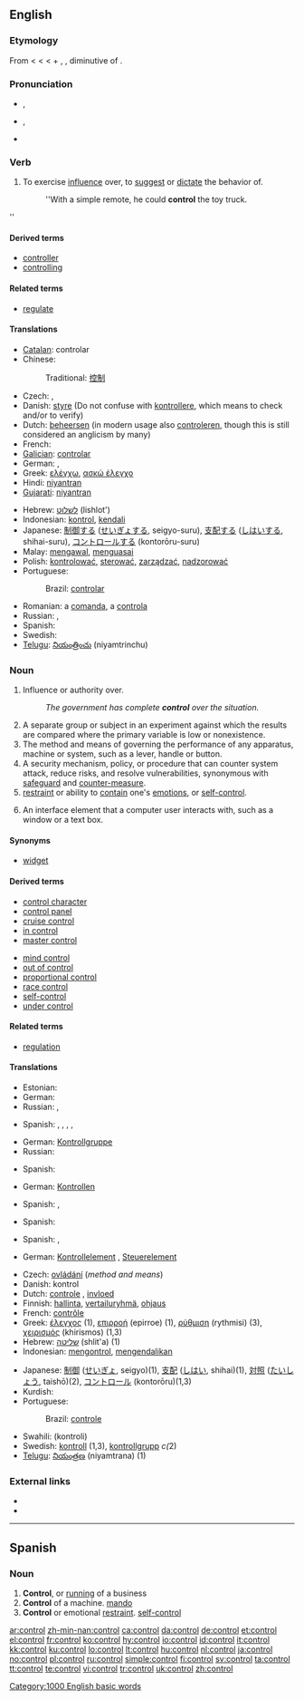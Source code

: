 ==English==
{{wikipedia}}

===Etymology===
From {{etyl|enm}} {{term|conterrolle}} < {{etyl|fro}} {{term|contrerole}} < {{ML.}} {{term|contrarotulum||a counter-roll or register used to verify accounts}} < {{etyl|la}} {{term|lang=la|contra||against, opposite}} + {{ML.}} {{term|rotulus}}, {{etyl|la}} {{term|rotula|lang=la||roll, a little wheel}}, diminutive of {{term|rota||a wheel}}.

===Pronunciation===
* {{a|US}} {{IPA|/kənˈt(ʃ)roʊl/}}, {{SAMPA|/k@n"t(S)roUl/}}
* {{a|UK}} {{IPA|/kənˈtrəʊl/}}, {{SAMPA|/k@n"tr@Ul/}}
* {{audio|en-us-control.ogg|Audio (US)}}

===Verb===
{{en-verb|control|l|ing}}

# To exercise [[influence]] over, to [[suggest]] or [[dictate]] the behavior of.
#: ''With a simple remote, he could '''control''' the toy truck.
''

====Derived terms====
* [[controller]]
* [[controlling]]

====Related terms====
* [[regulate]]

====Translations====
{{top}}
* [[Catalan]]: controlar
* Chinese:
*: Traditional: [[控制]]
* Czech: {{t-|cs|řídit}}, {{t-|cs|ovládat}}
* Danish: [[styre]] (Do not confuse with [[kontrollere]], which means to check and/or to verify)
* Dutch: [[beheersen]] (in modern usage also [[controleren]], though this is still considered an anglicism by many)
* French: {{t+|fr|contrôler}}
* [[Galician]]: [[controlar]]
* German: {{t+|de|steuern}}, {{t+|de|kontrollieren}}
* Greek: [[ελέγχω]], [[ασκώ έλεγχο]]
* Hindi: [[niyantran]]
* [[Gujarati]]: [[niyantran]]
{{mid}}
* Hebrew: [[לשלוט]] (lishlot')
* Indonesian: [[kontrol]], [[kendali]]
* Japanese: [[制御]]する ([[せいぎょ]]する, seigyo-suru), [[支配]]する ([[しはい]]する, shihai-suru), [[コントロール]]する (kontorōru-suru)
* Malay: [[mengawal]], [[menguasai]]
* Polish: [[kontrolować]], [[sterować]], [[zarządzać]], [[nadzorować]]
* Portuguese:
*: Brazil: [[controlar]]
* Romanian: a [[comanda]], a [[controla]]
* Russian: {{t|ru|управлять|tr=upravl'át'|sc=Cyrl}} {{impf}}, {{t|ru|контролировать|tr=kontrolírovat'|sc=Cyrl}} {{impf}}
* Spanish: {{t-|es|controlar}}
* Swedish: {{t+|sv|kontrollera}}
* [[Telugu]]: [[నియంత్రించు]] (niyamtrinchu)
{{bottom}}

===Noun===
{{en-noun}}

# Influence or authority over.
#: ''The government has complete '''control''' over the situation.''
# A separate group or subject in an experiment against which the results are compared where the primary variable is low or nonexistence.
# The method and means of governing the performance of any apparatus, machine or system, such as a lever, handle or button.
# A security mechanism, policy, or procedure that can counter system attack, reduce risks, and resolve vulnerabilities, synonymous with [[safeguard]] and [[counter-measure]].
# [[restraint]] or ability to [[contain]] one's [[emotions]], or [[self-control]].
# {{GUI}} An interface element that a computer user interacts with, such as a window or a text box.

====Synonyms====
* {{sense|GUI}} [[widget]]

====Derived terms====
{{top}}
* [[control character]]
* [[control panel]]
* [[cruise control]]
* [[in control]]
* [[master control]]
{{mid}}
* [[mind control]]
* [[out of control]]
* [[proportional control]]
* [[race control]]
* [[self-control]]
* [[under control]]
{{bottom}}

====Related terms====
* [[regulation]]

====Translations====
{{trans-top|authority}}
* Estonian: {{t-|et|võim}}
* German: {{t+|de|Kontrolle|f}}
* Russian: {{t+|ru|власть|f|tr=vlast'|sc=Cyrl}}, {{t+|ru|контроль|m|tr=kontról'|sc=Cyrl}}
{{trans-mid}}
* Spanish: {{t+|es|administración|f}}, {{t-|es|control|m}}, {{t-|es|dirección|f}}, {{t-|es|manejo|m}}, {{t-|es|organización|f}}
{{trans-bottom}}

{{trans-top|in an experiment}}
* German: [[Kontrollgruppe]] {{f}}
* Russian: {{t|ru|контрольная группа|f|tr=kontról'naja grúppa|sc=Cyrl}}
{{trans-mid}}
* Spanish: {{t|es|patrón de comparación|m}}
{{trans-bottom}}

{{trans-top|machine}}
* German: [[Kontrollen]] {{i|plural}}
{{trans-mid}}
* Spanish: {{t-|es|control|m}}, {{t-|es|mando|m}}
{{trans-bottom}}

{{trans-top|security mechanism}}
* Spanish: {{t|es|contramedida|f}}
{{trans-mid}}
{{trans-bottom}}

{{trans-top|emotional restraint}}
* Spanish: {{t-|es|control|m}}, {{t|es|autodominio|m}}
{{trans-mid}}
{{trans-bottom}}

{{trans-top|graphical user interface element }}
* German: [[Kontrollelement]] {{n}}, [[Steuerelement]] {{n}}
{{trans-mid}}
{{trans-bottom}}

{{checktrans-top}}
* Czech: [[ovládání]] {{n}} (''method and means'')
* Danish: kontrol
* Dutch: [[controle]] {{f}}, [[invloed]] {{m}}
* Finnish: [[hallinta]], [[vertailuryhmä]], [[ohjaus]]
* French: [[contrôle]] {{m}}
* Greek: [[έλεγχος]] {{m}} (1), [[επιρροή]] (epirroe) {{f}} (1), [[ρύθμιση]] (rythmisi) {{f}} (3), [[χειρισμός]] (khirismos) {{m}} (1,3)
* Hebrew: [[שליטה]] (shlit'a) {{f}} (1)
* Indonesian: [[kontrol|mengontrol]], [[kendali|mengendalikan]]
{{checktrans-mid}}
* Japanese: [[制御]] ([[せいぎょ]], seigyo)(1), [[支配]] ([[しはい]], shihai)(1), [[対照]] ([[たいしょう]], taishō)(2), [[コントロール]] (kontorōru)(1,3)
* Kurdish: {{t+|ku|kontrol}} {{f}}
* Portuguese:
*: Brazil: [[controle]]
* Swahili: (kontroli)
* Swedish: [[kontroll]] {{c}} (1,3), [[kontrollgrupp]] ''c(''2)
* [[Telugu]]: [[నియంత్రణ]] (niyamtrana) (1)
{{checktrans-bottom}}

===External links===
* {{R:Webster 1913}}
* {{R:Century 1911}}

[[Category:1000 English basic words]]

----

==Spanish==

===Noun===
{{es-noun-m|pl=controles}}

# '''Control''', or [[running]] of a business
# '''Control''' of a machine. [[mando]]
# '''Control''' or emotional [[restraint]]. [[self-control]]

[[ar:control]]
[[zh-min-nan:control]]
[[ca:control]]
[[da:control]]
[[de:control]]
[[et:control]]
[[el:control]]
[[fr:control]]
[[ko:control]]
[[hy:control]]
[[io:control]]
[[id:control]]
[[it:control]]
[[kk:control]]
[[ku:control]]
[[lo:control]]
[[lt:control]]
[[hu:control]]
[[nl:control]]
[[ja:control]]
[[no:control]]
[[pl:control]]
[[ru:control]]
[[simple:control]]
[[fi:control]]
[[sv:control]]
[[ta:control]]
[[tt:control]]
[[te:control]]
[[vi:control]]
[[tr:control]]
[[uk:control]]
[[zh:control]]